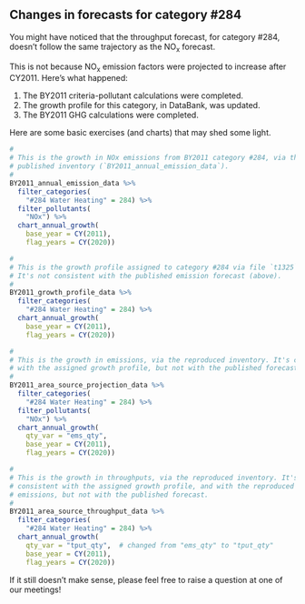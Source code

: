 ## Changes in forecasts for category #284 {#appendix-case-cat_284}

You might have noticed that the throughput forecast, for category #284, doesn't follow the same trajectory as the NO~x~ forecast.

This is not because NO~x~ emission factors were projected to increase after CY2011. Here's what happened:

1. The BY2011 criteria-pollutant calculations were completed. 
2. The growth profile for this category, in DataBank, was updated.
3. The BY2011 GHG calculations were completed. 

Here are some basic exercises (and charts) that may shed some light.

```r
#
# This is the growth in NOx emissions from BY2011 category #284, via the
# published inventory (`BY2011_annual_emission_data`).
# 
BY2011_annual_emission_data %>%
  filter_categories(
    "#284 Water Heating" = 284) %>%
  filter_pollutants(
    "NOx") %>%
  chart_annual_growth(
    base_year = CY(2011),
    flag_years = CY(2020)) 
```

```r
#
# This is the growth profile assigned to category #284 via file `t1325`. 
# It's not consistent with the published emission forecast (above).
# 
BY2011_growth_profile_data %>%
  filter_categories(
    "#284 Water Heating" = 284) %>%
  chart_annual_growth(
    base_year = CY(2011),
    flag_years = CY(2020)) 
```

```r
#
# This is the growth in emissions, via the reproduced inventory. It's consistent
# with the assigned growth profile, but not with the published forecast.
# 
BY2011_area_source_projection_data %>%
  filter_categories(
    "#284 Water Heating" = 284) %>%
  filter_pollutants(
    "NOx") %>%
  chart_annual_growth(
    qty_var = "ems_qty",
    base_year = CY(2011),
    flag_years = CY(2020)) 
```

```r
#
# This is the growth in throughputs, via the reproduced inventory. It's also
# consistent with the assigned growth profile, and with the reproduced
# emissions, but not with the published forecast.
# 
BY2011_area_source_throughput_data %>%
  filter_categories(
    "#284 Water Heating" = 284) %>%
  chart_annual_growth(
    qty_var = "tput_qty",  # changed from "ems_qty" to "tput_qty"
    base_year = CY(2011),
    flag_years = CY(2020)) 
```

If it still doesn't make sense, please feel free to raise a question at one of our meetings!

